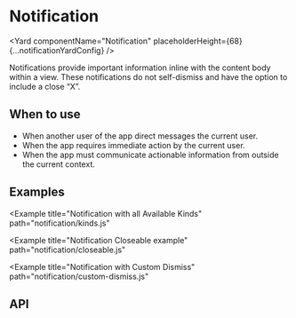 <!--
Copyright (c) 2018-2020 Uber Technologies, Inc.

This source code is licensed under the MIT license found in the
LICENSE file in the root directory of this source tree.
-->





# Notification

<Yard
  componentName="Notification"
  placeholderHeight={68}
  {...notificationYardConfig}
/>

Notifications provide important information inline with the content body within a view. These
notifications do not self-dismiss and have the option to include a close “X”.

## When to use

- When another user of the app direct messages the current user.
- When the app requires immediate action by the current user.
- When the app must communicate actionable information from outside the current context.

## Examples

<Example title="Notification Basic Usage" path="notification/basic.js">
  <Basic />
</Example>

<Example
  title="Notification with all Available Kinds"
  path="notification/kinds.js"
>
  <Kinds />
</Example>

<Example
  title="Notification Closeable example"
  path="notification/closeable.js"
>
  <Closeable />
</Example>

<Example title="Notification in Full width" path="notification/full-width.js">
  <FullWidth />
</Example>

<Example title="Notification with Overrides" path="notification/overrides.js">
  <Customization />
</Example>

<Example
  title="Notification with Custom Dismiss"
  path="notification/custom-dismiss.js"
>
  <CustomDismiss />
</Example>

## API

<Exports
  component={NotificationExports}
  title="Notification exports"
  path="baseui/notification"
  cheatsheet={false}
/>
